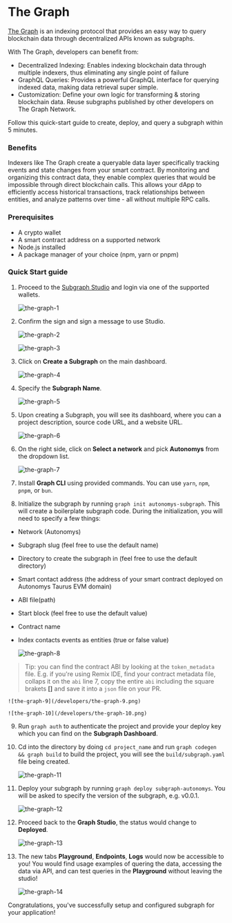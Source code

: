 # The Graph

[The Graph](https://thegraph.com/) is an indexing protocol that provides an easy way to query blockchain data through decentralized APIs known as subgraphs. 

With The Graph, developers can benefit from:
 - Decentralized Indexing: Enables indexing blockchain data through multiple indexers, thus eliminating any single point of failure
 - GraphQL Queries: Provides a powerful GraphQL interface for querying indexed data, making data retrieval super simple.
 - Customization: Define your own logic for transforming & storing blockchain data. Reuse subgraphs published by other developers on The Graph Network.

Follow this quick-start guide to create, deploy, and query a subgraph within 5 minutes.

### Benefits

Indexers like The Graph create a queryable data layer specifically tracking events and state changes from your smart contract. By monitoring and organizing this contract data, they enable complex queries that would be impossible through direct blockchain calls. This allows your dApp to efficiently access historical transactions, track relationships between entities, and analyze patterns over time - all without multiple RPC calls.

### Prerequisites

- A crypto wallet
- A smart contract address on a supported network
- Node.js⁠ installed
- A package manager of your choice (npm, yarn or pnpm)

### Quick Start guide

1. Proceed to the [Subgraph Studio](https://thegraph.com/studio) and login via one of the supported wallets.

    ![the-graph-1](/developers/the-graph-1.png)

2. Confirm the sign and sign a message to use Studio.

    ![the-graph-2](/developers/the-graph-2.png)

    ![the-graph-3](/developers/the-graph-3.png)

3. Click on **Create a Subgraph** on the main dashboard.

    ![the-graph-4](/developers/the-graph-4.png)

4. Specify the **Subgraph Name**.

    ![the-graph-5](/developers/the-graph-5.png)

5. Upon creating a Subgraph, you will see its dashboard, where you can a project description, source code URL, and a website URL.

    ![the-graph-6](/developers/the-graph-6.png)

6. On the right side, click on **Select a network** and pick **Autonomys** from the dropdown list. 

    ![the-graph-7](/developers/the-graph-7.png)

7. Install **Graph CLI** using provided commands. You can use `yarn`, `npm`, `pnpm`, or `bun`. 

8. Initialize the subgraph by running `graph init autonomys-subgraph`. This will create a boilerplate subgraph code. 
During the initialization, you will need to specify a few things:
- Network (Autonomys)
- Subgraph slug (feel free to use the default name)
- Directory to create the subgraph in (feel free to use the default directory)
- Smart contact address (the address of your smart contract deployed on Autonomys Taurus EVM domain)
- ABI file(path)
- Start block (feel free to use the default value)
- Contract name
- Index contacts events as entities (true or false value)

     ![the-graph-8](/developers/the-graph-8.png)

> Tip: you can find the contract ABI by looking at the `token_metadata` file. 
E.g. if you're using Remix IDE, find your contract metadata file, collaps it on the `abi` line 7, copy the entire `abi` including the square brakets **[]** and save it into a `json` file on your PR. 

    ![the-graph-9](/developers/the-graph-9.png)

    ![the-graph-10](/developers/the-graph-10.png)

9. Run `graph auth` to authenticate the project and provide your deploy key which you can find on the **Subgraph Dashboard**.

10. Cd into the directory by doing `cd project_name` and run `graph codegen && graph build` to build the project, you will see the `build/subgraph.yaml` file being created.  

    ![the-graph-11](/developers/the-graph-11.png)

11. Deploy your subgraph by running `graph deploy subgraph-autonomys`. You will be asked to specify the version of the subgraph, e.g. v0.0.1. 

    ![the-graph-12](/developers/the-graph-12.png)

12. Proceed back to the **Graph Studio**, the status would change to **Deployed**. 

    ![the-graph-13](/developers/the-graph-13.png)

13. The new tabs **Playground**, **Endpoints**, **Logs** would now be accessible to you! You would find usage examples of quering the data, accessing the data via API, and can test queries in the **Playground** without leaving the studio!

    ![the-graph-14](/developers/the-graph-14.png)

Congratulations, you've successfully setup and configured subgraph for your application! 




